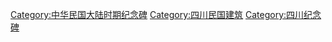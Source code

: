 [[Category:中华民国大陆时期纪念碑|Category:中华民国大陆时期纪念碑]]
[[Category:四川民国建筑|Category:四川民国建筑]]
[[Category:四川纪念碑|Category:四川纪念碑]]